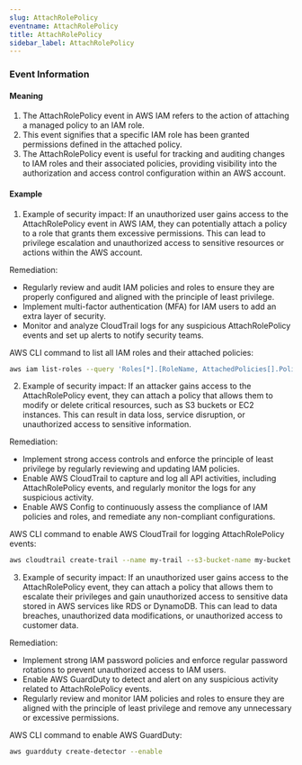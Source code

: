 ```yaml
--- 
slug: AttachRolePolicy
eventname: AttachRolePolicy
title: AttachRolePolicy
sidebar_label: AttachRolePolicy
---
```

                       
### Event Information

#### Meaning

1. The AttachRolePolicy event in AWS IAM refers to the action of attaching a managed policy to an IAM role.
2. This event signifies that a specific IAM role has been granted permissions defined in the attached policy.
3. The AttachRolePolicy event is useful for tracking and auditing changes to IAM roles and their associated policies, providing visibility into the authorization and access control configuration within an AWS account.

#### Example

1. Example of security impact: If an unauthorized user gains access to the AttachRolePolicy event in AWS IAM, they can potentially attach a policy to a role that grants them excessive permissions. This can lead to privilege escalation and unauthorized access to sensitive resources or actions within the AWS account.

Remediation:
- Regularly review and audit IAM policies and roles to ensure they are properly configured and aligned with the principle of least privilege.
- Implement multi-factor authentication (MFA) for IAM users to add an extra layer of security.
- Monitor and analyze CloudTrail logs for any suspicious AttachRolePolicy events and set up alerts to notify security teams.

AWS CLI command to list all IAM roles and their attached policies:
```bash
aws iam list-roles --query 'Roles[*].[RoleName, AttachedPolicies[].PolicyName]'
```

2. Example of security impact: If an attacker gains access to the AttachRolePolicy event, they can attach a policy that allows them to modify or delete critical resources, such as S3 buckets or EC2 instances. This can result in data loss, service disruption, or unauthorized access to sensitive information.

Remediation:
- Implement strong access controls and enforce the principle of least privilege by regularly reviewing and updating IAM policies.
- Enable AWS CloudTrail to capture and log all API activities, including AttachRolePolicy events, and regularly monitor the logs for any suspicious activity.
- Enable AWS Config to continuously assess the compliance of IAM policies and roles, and remediate any non-compliant configurations.

AWS CLI command to enable AWS CloudTrail for logging AttachRolePolicy events:
```bash
aws cloudtrail create-trail --name my-trail --s3-bucket-name my-bucket --is-multi-region-trail --include-global-service-events --enable-log-file-validation
```

3. Example of security impact: If an unauthorized user gains access to the AttachRolePolicy event, they can attach a policy that allows them to escalate their privileges and gain unauthorized access to sensitive data stored in AWS services like RDS or DynamoDB. This can lead to data breaches, unauthorized data modifications, or unauthorized access to customer data.

Remediation:
- Implement strong IAM password policies and enforce regular password rotations to prevent unauthorized access to IAM users.
- Enable AWS GuardDuty to detect and alert on any suspicious activity related to AttachRolePolicy events.
- Regularly review and monitor IAM policies and roles to ensure they are aligned with the principle of least privilege and remove any unnecessary or excessive permissions.

AWS CLI command to enable AWS GuardDuty:
```bash
aws guardduty create-detector --enable
```


 